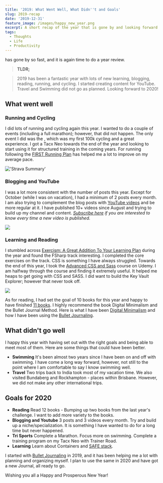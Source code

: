 ```yaml
---
title: '2019: What Went Well, What Didn''t and Goals'
slug: 2019-recap
date: '2019-12-31'
feature_image: /images/happy_new_year.png
excerpt: A short recap of the year that is gone by and looking forward!
tags:
  - Thoughts
  - Life
  - Productivity
---
```

<BlogLink
  href="/blog/2018-recap"
  title="2018: What Went Well, What Didn't and Goals"
  description="A short recap of the year that is gone by and looking forward!"
  authorImage="/images/logo-512x512-24.png"
  authorName="Rahul Nath"
  authorTitle="Rahul Pulikkot Nath"
  featureImage="/images/happy_new_year.png"
/> has gone by so fast, and it is again time to do a year review.

> **TLDR;**

> 2019 has been a fantastic year with lots of new learning, blogging, reading, running, and cycling. I started creating content for YouTube. Travel and Swimming did not go as planned. Looking forward to 2020!

## What went well

### **Running and Cycling**

I did lots of running and cycling again this year. I wanted to do a couple of events (including a full marathon); however, that did not happen. The only event I did was the <BlogLink
  href="/blog/b2gc2019"
  title="Brisbane To Gold Coast Cycle Challenge, B2GC 2019"
  description="A short recap of the day - Very well organized event!"
  authorImage="/images/logo-512x512-24.png"
  authorName="Rahul Nath"
  authorTitle="Rahul Pulikkot Nath"
  featureImage="/images/b2gc_2019.jpg"
/>, which was my first 100k cycling and a great experience. I got a Tacx Neo towards the end of the year and looking to start using it for structured training in the coming years. For running following the [FIRST Running Plan](https://www.marathon-training-program.com/three-day-program-finish/) has helped me a lot to improve on my average pace.

!['Strava Summary'](/images/2019_strava.jpg)

### **Blogging and YouTube**

I was a lot more consistent with the number of posts this year. Except for October (while I was on vacation), I had a minimum of 2 posts every month. I am also trying to complement the blog posts with [YouTube videos](https://www.youtube.com/user/rahulnathp) and be more regular at it. I have published 10+ videos since August and trying to build up my channel and content. _[Subscribe here](https://www.youtube.com/user/rahulnathp) if you are interested to know every time a new video is published._

[![](/images/2019_youtube_summary.jpg)](https://www.youtube.com/user/rahulnathp)

### **Learning and Reading**

I stumbled across [Exercism: A Great Addition To Your Learning Plan](/blog/exercism/) during the year and found the FSharp track interesting. I completed the core exercises on the track. CSS is something I have always struggled. Towards the end of this year, I took the [Advanced CSS and Sass](https://www.udemy.com/course/advanced-css-and-sass/) course on Udemy. I am halfway through the course and finding it extremely useful. It helped me heaps to get going with CSS and SASS. I did want to build the Key Vault Explorer; however that never took off.

[![](/images/2019_books.jpg)](https://www.goodreads.com/user_challenges/16611361)

As for reading, I had set the goal of 10 books for this year and happy to have finished [11 books](https://www.goodreads.com/user_challenges/16611361). I highly recommend the book Digital Minimalism and the Bullet Journal Method. Here is what I have been [Digital Minimalism](/blog/digital-minimalism/) and how I have been using the [Bullet Journaling](/blog/bullet-journaling/).

## What didn't go well

I happy this year with having set out with the right goals and being able to meet most of them. Here are some things that could have been better.

-   **Swimming** It's been almost two years since I have been on and off with swimming. I have come a long way forward, however, not still to the point where I am comfortable to say I know swimming well.
-   **Travel** Two trips back to India took most of my vacation time. We also visited Bundaberg and Rockhampton - places within Brisbane. However, we did not make any other international trips.

## Goals for 2020

-   **Reading** Read 12 books - Bumping up two books from the last year's challenge. I want to add more variety to the books.
-   **Blogging and Youtube** 3 posts and 3 videos every month. Try and build up a niche/specialization. It is something I have wanted to do for a long time but never happened.
-   **Tri Sports** Complete a Marathon. Focus more on swimming. Complete a training program on my Tacx Neo with Trainer Road.
-   **Learning** Learn about Containers and [SAFE stack](https://safe-stack.github.io/).

I started with [Bullet Journaling](/blog/bullet-journaling/) in 2019, and it has been helping me a lot with planning and organizing myself. I plan to use the same in 2020 and have got a new Journal, all ready to go.

Wishing you all a Happy and Prosperous New Year!
